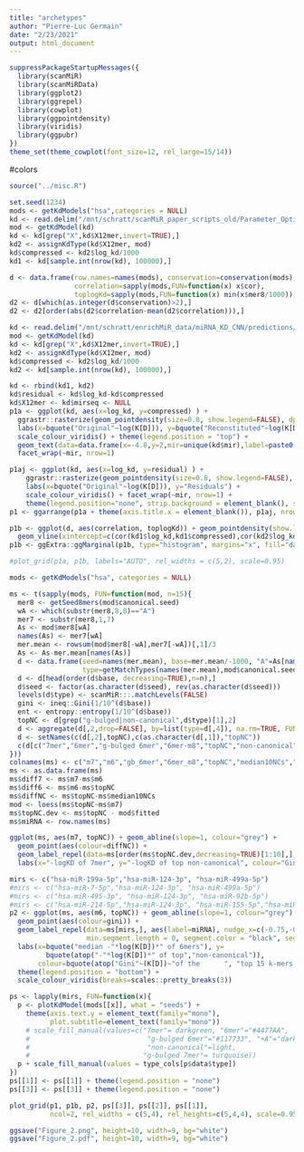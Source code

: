 ```yaml
---
title: "archetypes"
author: "Pierre-Luc Germain"
date: "2/23/2021"
output: html_document
---
```


```r
suppressPackageStartupMessages({
  library(scanMiR)
  library(scanMiRData)
  library(ggplot2)
  library(ggrepel)
  library(cowplot)
  library(ggpointdensity)
  library(viridis)
  library(ggpubr)
})
theme_set(theme_cowplot(font_size=12, rel_large=15/14))
```

#colors
```r
source("../misc.R")
```



```r
set.seed(1234)
mods <- getKdModels("hsa",categories = NULL)
kd <- read.delim("/mnt/schratt/scanMiR_paper_scripts_old/Parameter_Optimization/data/CNN/hsa-miR-122-5p_kds.txt", colClasses = c(X12mer="character", log_kd="numeric", mir="factor", "mirseq"="factor", "aligned_type"=NULL, "best_stype"=NULL))
mod <- getKdModel(kd)
kd <- kd[grep("X",kd$X12mer,invert=TRUE),]
kd2 <- assignKdType(kd$X12mer, mod)
kd$compressed <- kd2$log_kd/1000
kd1 <- kd[sample.int(nrow(kd), 100000),]

d <- data.frame(row.names=names(mods), conservation=conservation(mods),
                correlation=sapply(mods,FUN=function(x) x$cor),
                toplogKd=sapply(mods,FUN=function(x) min(x$mer8/1000)))
d2 <- d[which(as.integer(d$conservation)>2),]
d2 <- d2[order(abs(d2$correlation-mean(d2$correlation))),]

kd <- read.delim("/mnt/schratt/enrichMiR_data/miRNA_KD_CNN/predictions/hsa/hsa-miR-24-3p_kds.txt", colClasses = c(X12mer="character", log_kd="numeric", mir="factor", "mirseq"="factor", "aligned_type"=NULL, "best_stype"=NULL))
mod <- getKdModel(kd)
kd <- kd[grep("X",kd$X12mer,invert=TRUE),]
kd2 <- assignKdType(kd$X12mer, mod)
kd$compressed <- kd2$log_kd/1000
kd2 <- kd[sample.int(nrow(kd), 100000),]

kd <- rbind(kd1, kd2)
kd$residual <- kd$log_kd-kd$compressed
kd$X12mer <- kd$mirseq <- NULL
p1a <- ggplot(kd, aes(x=log_kd, y=compressed) ) + 
  ggrastr::rasterize(geom_pointdensity(size=0.8, show.legend=FALSE), dpi=150) +
  labs(x=bquote("Original"~log(K[D])), y=bquote("Reconstituted"~log(K[D]))) +
  scale_colour_viridis() + theme(legend.position = "top") + 
  geom_text(data=data.frame(x=-4.8,y=2,mir=unique(kd$mir),label=paste0("r=",round(c(cor(kd1$log_kd,kd1$compressed),cor(kd2$log_kd,kd2$compressed)),3))), aes(x=x,y=y,label=label)) +
  facet_wrap(~mir, nrow=1)

p1aj <- ggplot(kd, aes(x=log_kd, y=residual) ) + 
    ggrastr::rasterize(geom_pointdensity(size=0.8, show.legend=FALSE), dpi=150) +
    labs(x=bquote("Original"~log(K[D])), y="Residuals") +
    scale_colour_viridis() + facet_wrap(~mir, nrow=1) +
    theme(legend.position="none", strip.background = element_blank(), strip.text.x = element_blank())
p1 <- ggarrange(p1a + theme(axis.title.x = element_blank()), p1aj, nrow = 2, heights = c(5,3), align = "v")

p1b <- ggplot(d, aes(correlation, toplogKd)) + geom_pointdensity(show.legend=FALSE) + scale_colour_viridis() + labs(x="Correlation with original", y=bquote("Strongest "~log(K[D]))) +
  geom_vline(xintercept=c(cor(kd1$log_kd,kd1$compressed),cor(kd2$log_kd,kd2$compressed)), linetype="dashed")
p1b <- ggExtra::ggMarginal(p1b, type="histogram", margins="x", fill="darkblue", size=4)

#plot_grid(p1a, p1b, labels="AUTO", rel_widths = c(5,2), scale=0.95)
```


```r
mods <- getKdModels("hsa", categories = NULL)

ms <- t(sapply(mods, FUN=function(mod, n=15){
  mer8 <- getSeed8mers(mod$canonical.seed)
  wA <- which(substr(mer8,8,8)=="A")
  mer7 <- substr(mer8,1,7)
  As <- mod$mer8[wA]
  names(As) <- mer7[wA]
  mer.mean <- rowsum(mod$mer8[-wA],mer7[-wA])[,1]/3
  As <- As-mer.mean[names(As)]
  d <- data.frame(seed=names(mer.mean), base=mer.mean/-1000, "A"=As[names(mer.mean)]/-1000,
                  type=getMatchTypes(names(mer.mean),mod$canonical.seed), row.names=NULL)
  d <- d[head(order(d$base, decreasing=TRUE),n=n),]
  d$seed <- factor(as.character(d$seed), rev(as.character(d$seed)))
  levels(d$type) <- scanMiR:::.matchLevels(FALSE)
  gini <- ineq::Gini(1/10^(d$base))
  ent <- entropy::entropy(1/10^(d$base))
  topNC <- d[grep("g-bulged|non-canonical",d$type)[1],2]
  d <- aggregate(d[,2,drop=FALSE], by=list(type=d[,4]), na.rm=TRUE, FUN=median)
  d <- setNames(c(d[,2],topNC),c(as.character(d[,1]),"topNC"))
  c(d[c("7mer","6mer","g-bulged 6mer","6mer-m8","topNC","non-canonical")], entropy=ent, gini=gini)
}))
colnames(ms) <- c("m7","m6","gb_6mer","6mer_m8","topNC","median10NCs","entropy","gini")
ms <- as.data.frame(ms)
ms$diff7 <- ms$m7-ms$m6
ms$diff6 <- ms$m6-ms$topNC
ms$diffNC <- ms$topNC-ms$median10NCs
mod <- loess(ms$topNC~ms$m7)
ms$topNC.dev <- ms$topNC - mod$fitted
ms$miRNA <- row.names(ms)

ggplot(ms, aes(m7, topNC)) + geom_abline(slope=1, colour="grey") + 
  geom_point(aes(colour=diffNC)) + 
  geom_label_repel(data=ms[order(ms$topNC.dev,decreasing=TRUE)[1:10],], aes(label=miRNA), min.segment.length = 0) + 
  labs(x="-logKD of 7mer", y="-logKD of top non-canonical", colour="Gini coefficient of the top 15 7mers") + theme(legend.position = "bottom")
```


```r
mirs <- c("hsa-miR-199a-5p","hsa-miR-124-3p", "hsa-miR-499a-5p")
#mirs <- c("hsa-miR-7-5p","hsa-miR-124-3p", "hsa-miR-499a-5p")
#mirs <- c("hsa-miR-495-3p", "hsa-miR-124-3p", "hsa-miR-92b-5p")
#mirs <- c("hsa-miR-214-5p","hsa-miR-124-3p", "hsa-miR-155-5p","hsa-miR-199a-5p")
p2 <- ggplot(ms, aes(m6, topNC)) + geom_abline(slope=1, colour="grey") + 
  geom_point(aes(colour=gini)) + 
  geom_label_repel(data=ms[mirs,], aes(label=miRNA), nudge_x=c(-0.75,-0.75,0.8), 
                   min.segment.length = 0, segment.color = "black", segment.size= 1) + 
  labs(x=bquote("median -"*log(K[D])*" of 6mers"), y=
         bquote(atop("-"*log(K[D])*" of top","non-canonical")), 
       colour=bquote(atop("Gini"~(K[D])~"of the      ", "top 15 k-mers  "))) + 
  theme(legend.position = "bottom") +
  scale_colour_viridis(breaks=scales::pretty_breaks(3))

ps <- lapply(mirs, FUN=function(x){
  p <- plotKdModel(mods[[x]], what = "seeds") + 
    theme(axis.text.y = element_text(family="mono"), 
          plot.subtitle=element_text(family="mono"))
    # scale_fill_manual(values=c("7mer"= darkgreen, "6mer"="#4477AA",
    #                             "g-bulged 6mer"="#117733", "+A"="darkred",
    #                             "non-canonical"=light,
    #                            "g-bulged 7mer"= turquoise))
  p + scale_fill_manual(values = type_cols[p$data$type])
})
ps[[1]] <- ps[[1]] + theme(legend.position = "none")
ps[[3]] <- ps[[3]] + theme(legend.position = "none")

plot_grid(p1, p1b, p2, ps[[3]], ps[[2]], ps[[1]], 
          ncol=2, rel_widths = c(5,4), rel_heights=c(5,4,4), scale=0.95, labels="AUTO")

ggsave("Figure_2.png", height=10, width=9, bg="white")
ggsave("Figure_2.pdf", height=10, width=9, bg="white")

```

